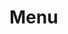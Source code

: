 
<Meta title="Objects/Menu" component={Menu} />

# Menu

<Preview>
  <Story name="default">
    <Menu
      menu={[
        { text: text("text", "text"), url: text("url", "url"), button: Button },
      ]}
    />
  </Story>
</Preview>
